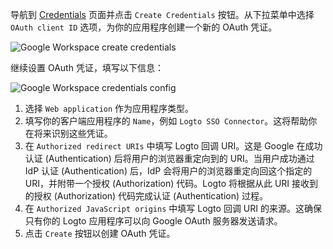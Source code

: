 
导航到 [Credentials](https://console.cloud.google.com/apis/credentials) 页面并点击 `Create Credentials` 按钮。从下拉菜单中选择 `OAuth client ID` 选项，为你的应用程序创建一个新的 OAuth 凭证。

<img src={googleWorkspaceCreateCredentialsImage} alt="Google Workspace create credentials" />

继续设置 OAuth 凭证，填写以下信息：

<img src={googleWorkspaceCredentialsConfigImage} alt="Google Workspace credentials config" />

1. 选择 `Web application` 作为应用程序类型。
2. 填写你的客户端应用程序的 `Name`，例如 `Logto SSO Connector`。这将帮助你在将来识别这些凭证。
3. 在 `Authorized redirect URIs` 中填写 Logto 回调 URI。这是 Google 在成功认证 (Authentication) 后将用户的浏览器重定向到的 URI。当用户成功通过 IdP 认证 (Authentication) 后，IdP 会将用户的浏览器重定向回这个指定的 URI，并附带一个授权 (Authorization) 代码。Logto 将根据从此 URI 接收到的授权 (Authorization) 代码完成认证 (Authentication) 过程。
4. 在 `Authorized JavaScript origins` 中填写 Logto 回调 URI 的来源。这确保只有你的 Logto 应用程序可以向 Google OAuth 服务器发送请求。
5. 点击 `Create` 按钮以创建 OAuth 凭证。
